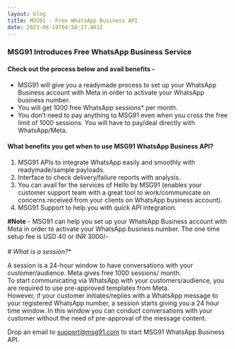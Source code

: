 ```yaml
---
layout: blog
title: MSG91 - Free WhatsApp Business API
date: 2023-08-19T04:58:17.461Z
---
```

### MSG91 Introduces Free WhatsApp Business Service

#### **Check out the process below and avail benefits -**

* MSG91 will give you a readymade process to set up your WhatsApp Business account with Meta in order to activate your WhatsApp business number.
* You will get 1000 free WhatsApp sessions* per month.
* You don’t need to pay anything to MSG91 even when you cross the free limit of 1000 sessions. You will have to pay/deal directly with WhatsApp/Meta.

#### **What benefits you get when to use MSG91 WhatsApp Business API?**

1. MSG91 APIs to integrate WhatsApp easily and smoothly with readymade/sample payloads.
2. Interface to check delivery/failure reports with analysis.
3. You can avail for the services of Hello by MSG91 (enables your customer support team with a great tool to work/communicate on concerns received from your clients on WhatsApp business account).
4. MSG91 Support to help you with quick API integration.

**\#Note** - MSG91 can help you set up your WhatsApp Business account with Meta in order to activate your WhatsApp business number. The one time setup fee is USD 40 or INR 3000/-\
\
**\# What is a session*?**

A session is a 24-hour window to have conversations with your customer/audience. Meta gives free 1000 sessions/ month.\
To start communicating via WhatsApp with your customers/audience, you are required to use pre-approved templates from Meta.\
However, if your customer initiates/replies with a WhatsApp message to your registered WhatsApp number, a session starts giving you a 24 hour time window. In this window you can conduct conversations with your customer without the need of pre-approval of the message content.

Drop an email to support@msg91.com to start MSG91 WhatsApp Business API.